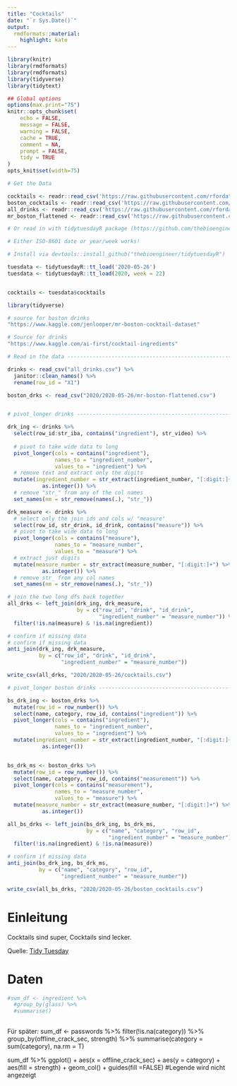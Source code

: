 ```yaml
---
title: "Cocktails"
date: "`r Sys.Date()`"
output:
  rmdformats::material:
    highlight: kate
---
```



```r
library(knitr)
library(rmdformats)
library(rmdformats)
library(tidyverse)
library(tidytext)

## Global options
options(max.print="75")
knitr::opts_chunk$set(
	echo = FALSE,
	message = FALSE,
	warning = FALSE,
	cache = TRUE,
	comment = NA,
	prompt = FALSE,
	tidy = TRUE
)
opts_knit$set(width=75)

```

```r
# Get the Data

cocktails <- readr::read_csv('https://raw.githubusercontent.com/rfordatascience/tidytuesday/master/data/2020/2020-05-26/cocktails.csv')
boston_cocktails <- readr::read_csv('https://raw.githubusercontent.com/rfordatascience/tidytuesday/master/data/2020/2020-05-26/boston_cocktails.csv')
all_drinks <- readr::read_csv('https://raw.githubusercontent.com/rfordatascience/tidytuesday/master/data/2020/2020-05-26/all_drinks.csv')
mr_boston_flattened <- readr::read_csv('https://raw.githubusercontent.com/rfordatascience/tidytuesday/master/data/2020/2020-05-26/mr-boston-flattened.csv')

# Or read in with tidytuesdayR package (https://github.com/thebioengineer/tidytuesdayR)

# Either ISO-8601 date or year/week works!

# Install via devtools::install_github("thebioengineer/tidytuesdayR")

tuesdata <- tidytuesdayR::tt_load('2020-05-26')
tuesdata <- tidytuesdayR::tt_load(2020, week = 22)


cocktails <- tuesdata$cocktails
```


```r
library(tidyverse)

# source for boston drinks
"https://www.kaggle.com/jenlooper/mr-boston-cocktail-dataset"

# Source for drinks
"https://www.kaggle.com/ai-first/cocktail-ingredients"

# Read in the data --------------------------------------------------------

drinks <- read_csv("all_drinks.csv") %>% 
  janitor::clean_names() %>% 
  rename(row_id = "X1")

boston_drks <- read_csv("2020/2020-05-26/mr-boston-flattened.csv")


# pivot_longer drinks -----------------------------------------------------

drk_ing <- drinks %>% 
  select(row_id:str_iba, contains("ingredient"), str_video) %>% 
  
  # pivot to take wide data to long
  pivot_longer(cols = contains("ingredient"), 
               names_to = "ingredient_number", 
               values_to = "ingredient") %>% 
  # remove text and extract only the digits
  mutate(ingredient_number = str_extract(ingredient_number, "[:digit:]+") %>% 
           as.integer()) %>% 
  # remove "str_" from any of the col names
  set_names(nm = str_remove(names(.), "str_")) 

drk_measure <- drinks %>% 
  # select only the join ids and cols w/ "measure"
  select(row_id, str_drink, id_drink, contains("measure")) %>% 
  # pivot to take wide data to long
  pivot_longer(cols = contains("measure"), 
               names_to = "measure_number", 
               values_to = "measure") %>% 
  # extract just digits
  mutate(measure_number = str_extract(measure_number, "[:digit:]+") %>% 
           as.integer()) %>% 
  # remove str_ from any col names
  set_names(nm = str_remove(names(.), "str_"))

# join the two long dfs back together
all_drks <- left_join(drk_ing, drk_measure, 
                      by = c("row_id", "drink", "id_drink", 
                             "ingredient_number" = "measure_number")) %>% 
  filter(!is.na(measure) & !is.na(ingredient))

# confirm if missing data
# confirm if missing data
anti_join(drk_ing, drk_measure, 
          by = c("row_id", "drink", "id_drink", 
                 "ingredient_number" = "measure_number"))

write_csv(all_drks, "2020/2020-05-26/cocktails.csv")

# pivot_longer boston drinks ----------------------------------------------

bs_drk_ing <- boston_drks %>% 
  mutate(row_id = row_number()) %>% 
  select(name, category, row_id, contains("ingredient")) %>% 
  pivot_longer(cols = contains("ingredient"), 
               names_to = "ingredient_number", 
               values_to = "ingredient") %>% 
  mutate(ingredient_number = str_extract(ingredient_number, "[:digit:]+") %>% 
           as.integer())


bs_drk_ms <- boston_drks %>% 
  mutate(row_id = row_number()) %>% 
  select(name, category, row_id, contains("measurement")) %>% 
  pivot_longer(cols = contains("measurement"), 
               names_to = "measure_number", 
               values_to = "measure") %>% 
  mutate(measure_number = str_extract(measure_number, "[:digit:]+") %>% 
           as.integer())

all_bs_drks <- left_join(bs_drk_ing, bs_drk_ms, 
                         by = c("name", "category", "row_id", 
                                "ingredient_number" = "measure_number")) %>% 
  filter(!is.na(ingredient) & !is.na(measure))

# confirm if missing data
anti_join(bs_drk_ing, bs_drk_ms, 
          by = c("name", "category", "row_id", 
                 "ingredient_number" = "measure_number"))

write_csv(all_bs_drks, "2020/2020-05-26/boston_cocktails.csv")

```
# Einleitung
Cocktails sind super, Cocktails sind lecker.

Quelle: [Tidy Tuesday](https://github.com/rfordatascience/tidytuesday/blob/master/data/2020/2020-05-26/readme.md)

# Daten
``` r
#sum_df <- ingredient %>%
  #group_by(glass) %>%
  #summarise()
  
```
  Für später:
  sum_df <- passwords %>%
filter(!is.na(category)) %>%
group_by(offline_crack_sec, strength) %>%
summarise(category = sum(category), na.rm = T)

sum_df %>% ggplot() +
  aes(x = offline_crack_sec) +
  aes(y = category) +
  aes(fill = strength) +
  geom_col() +
  guides(fill =FALSE) #Legende wird nicht angezeigt
  